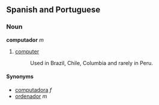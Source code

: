 == Spanish and Portuguese ==
=== Noun ===
'''computador''' ''m''

# [[computer]]
#:Used in Brazil, Chile, Columbia and rarely in Peru.

==== Synonyms ====
*[[computadora]] ''f''
*[[ordenador]] ''m''